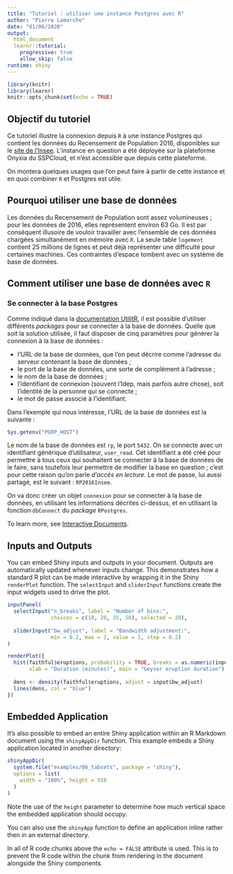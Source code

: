 ```yaml
---
title: "Tutoriel : utiliser une instance Postgres avec R"
author: "Pierre Lamarche"
date: "01/06/2020"
output: 
  html_document
  learnr::tutorial:
    progressive: true
    allow_skip: false
runtime: shiny
---
```


```r
library(knitr)
library(learnr)
knitr::opts_chunk$set(echo = TRUE)
```

## Objectif du tutoriel

Ce tutoriel illustre la connexion depuis `R` à une instance Postgres qui contient les données du Recensement de Population 2016, disponibles sur le [site de l'Insee](https://www.insee.fr/fr/statistiques/4171558). L'instance en question a été déployée sur la plateforme Onyxia du SSPCloud, et n'est accessible que depuis cette plateforme.

On montera quelques usages que l'on peut faire à partir de cette instance et en quoi combiner `R` et Postgres est utile.

## Pourquoi utiliser une base de données

Les données du Recensement de Population sont assez volumineuses ; pour les données de 2016, elles représentent environ 63 Go. Il est par conséquent illusoire de vouloir travailler avec l'ensemble de ces données chargées simultanément en mémoire avec `R`. La seule table `logement` contient 25 millions de lignes et peut déjà représenter une difficulté pour certaines machines. Ces contraintes d'espace tombent avec un système de base de données. 

## Comment utiliser une base de données avec `R`

### Se connecter à la base Postgres

Comme indiqué dans la [documentation UtilitR](https://linogaliana.gitlab.io/documentationR/se-connecter-%C3%A0-une-base-de-donn%C3%A9es.html#se-connecter-%C3%A0-une-base-de-donn%C3%A9es-1), il est possible d'utiliser différents *packages* pour se connecter à la base de données. Quelle que soit la solution utilisée, il faut disposer de cinq paramètres pour générer la connexion à la base de données :

* l'URL de la base de données, que l'on peut décrire comme l'adresse du serveur contenant la base de données ;
* le port de la base de données, une sorte de complément à l'adresse ;
* le nom de la base de données ;
* l'identifiant de connexion (souvent l'Idep, mais parfois autre chose), soit l'identité de la personne qui se connecte ;
* le mot de passe associé à l'identifiant.

Dans l'exemple qui nous intéresse, l'URL de la base de données est la suivante : 
```r
Sys.getenv("PGRP_HOST")
```
Le nom de la base de données est `rp`, le port `5432`. On se connecte avec un identifiant générique d'utilisateur, `user_read`. Cet identifiant a été créé pour permettre à tous ceux qui souhaitent se connecter à la base de données de le faire, sans toutefois leur permettre de modifier la base en question ; c'est pour cette raison qu'on parle *d'accès en lecture*. Le mot de passe, lui aussi partagé, est le suivant : `RP2016Insee`.

On va donc créer un objet `connexion` pour se connecter à la base de données, en utilisant les informations décrites ci-dessus, et en utilisant la fonction `dbConnect` du *package* `RPostgres`.

To learn more, see [Interactive Documents](http://rmarkdown.rstudio.com/authoring_shiny.html).

## Inputs and Outputs

You can embed Shiny inputs and outputs in your document. Outputs are automatically updated whenever inputs change.  This demonstrates how a standard R plot can be made interactive by wrapping it in the Shiny `renderPlot` function. The `selectInput` and `sliderInput` functions create the input widgets used to drive the plot.

```r
inputPanel(
  selectInput("n_breaks", label = "Number of bins:",
              choices = c(10, 20, 35, 50), selected = 20),
  
  sliderInput("bw_adjust", label = "Bandwidth adjustment:",
              min = 0.2, max = 2, value = 1, step = 0.2)
)

renderPlot({
  hist(faithful$eruptions, probability = TRUE, breaks = as.numeric(input$n_breaks),
       xlab = "Duration (minutes)", main = "Geyser eruption duration")
  
  dens <- density(faithful$eruptions, adjust = input$bw_adjust)
  lines(dens, col = "blue")
})
```

## Embedded Application

It's also possible to embed an entire Shiny application within an R Markdown document using the `shinyAppDir` function. This example embeds a Shiny application located in another directory:

```r
shinyAppDir(
  system.file("examples/06_tabsets", package = "shiny"),
  options = list(
    width = "100%", height = 550
  )
)
```

Note the use of the `height` parameter to determine how much vertical space the embedded application should occupy.

You can also use the `shinyApp` function to define an application inline rather then in an external directory.

In all of R code chunks above the `echo = FALSE` attribute is used. This is to prevent the R code within the chunk from rendering in the document alongside the Shiny components.



